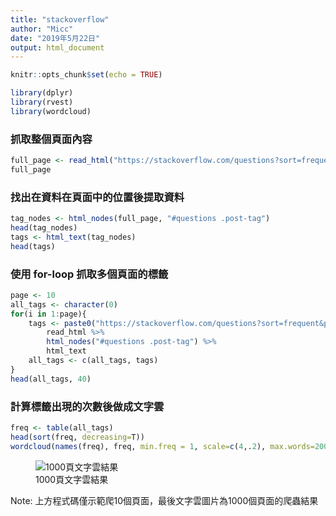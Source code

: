 ```yaml
---
title: "stackoverflow"
author: "Micc"
date: "2019年5月22日"
output: html_document
---
```


```r
knitr::opts_chunk$set(echo = TRUE)
```

```r
library(dplyr)
library(rvest)
library(wordcloud)
```


### 抓取整個頁面內容
```r
full_page <- read_html("https://stackoverflow.com/questions?sort=frequent&page=1")
full_page
```

### 找出在資料在頁面中的位置後提取資料
```r
tag_nodes <- html_nodes(full_page, "#questions .post-tag")
head(tag_nodes)
tags <- html_text(tag_nodes)
head(tags)
```

### 使用 for-loop 抓取多個頁面的標籤
```r
page <- 10
all_tags <- character(0)
for(i in 1:page){
    tags <- paste0("https://stackoverflow.com/questions?sort=frequent&page=", i) %>%
        read_html %>%
        html_nodes("#questions .post-tag") %>%
        html_text
    all_tags <- c(all_tags, tags)
}   
head(all_tags, 40)
```

### 計算標籤出現的次數後做成文字雲
```r
freq <- table(all_tags)
head(sort(freq, decreasing=T))
wordcloud(names(freq), freq, min.freq = 1, scale=c(4,.2), max.words=200, random.order=FALSE, colors=brewer.pal(5,"Dark2"))
```


![1000頁文字雲結果](./wordcloud_packages.png)

Note: 上方程式碼僅示範爬10個頁面，最後文字雲圖片為1000個頁面的爬蟲結果